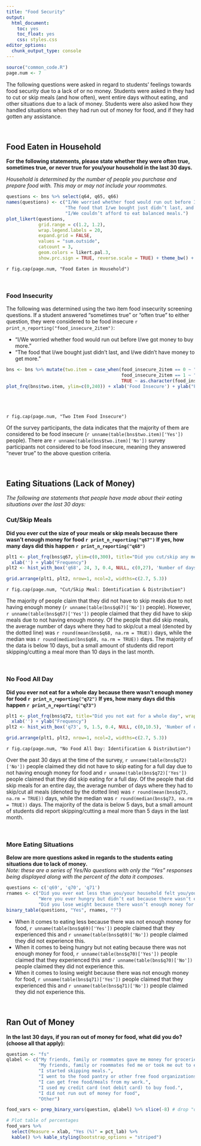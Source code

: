 ```yaml
---
title: "Food Security"
output: 
  html_document: 
    toc: yes
    toc_float: yes
    css: styles.css
editor_options: 
  chunk_output_type: console
---
```


```r
source("common_code.R")
page.num <- 7
```

The following questions were asked in regard to students' feelings towards food security due to a lack of or no money. Students were asked in they had to cut or skip meals (and how often), went entire days without eating, and other situations due to a lack of money. Students were also asked how they handled situations when they had run out of money for food, and if they had gotten any assistance.

<br>

## Food Eaten in Household
**For the following statements, please state whether they were often true, sometimes true, or never true for you/your household in the last 30 days.**

*Household is determined by the number of people you purchase and prepare food with. This may or may not include your roommates.	*
```r
questions <- bns %>% select(q64, q65, q66)
names(questions) <- c("I/We worried whether food would run out before I/we got money to buy more.",
                      "The food that I/we bought just didn’t last, and I/we didn’t have money to get more.",
                      "I/We couldn’t afford to eat balanced meals.")
plot_likert(questions,
            grid.range = c(1.2, 1.2),
            wrap.legend.labels = 20,
            expand.grid = FALSE,
            values = "sum.outside",
            catcount = 3,
            geom.colors = likert.pal.3,
            show.prc.sign = TRUE, reverse.scale = TRUE) + theme_bw() + theme(legend.position = "top")

```
`r fig.cap(page.num, "Food Eaten in Household")`

<br>

### Food Insecurity
The following was determined using the two item food insecurity screening questions. If a student answered "sometimes true" or "often true" to either question, they were considered to be food insecure `r print_n_reporting("food_insecure_2item")`:

- "I/We worried whether food would run out before I/we got money to buy more."
- "The food that I/we bought just didn’t last, and I/we didn’t have money to get more."

<div class = "row">
<div class = "col-md-7">
```r
bns <- bns %>% mutate(two.item = case_when(food_insecure_2item == 0 ~ "No",
                                           food_insecure_2item == 1 ~ "Yes",
                                           TRUE ~ as.character(food_insecure_2item)))
plot_frq(bns$two.item, ylim=c(0,240)) + xlab('Food Insecure') + ylab("Frequency")
```
</div>
  
<div class = "col-md-4">
<br><br><br> `r fig.cap(page.num, "Two Item Food Insecure")` <br>

Of the survey participants, the data indicates that the majority of them are considered to be food insecure (`r unname(table(bns$two.item)['Yes'])` people). There are `r unname(table(bns$two.item)['No'])` survey participants not considered to be food insecure, meaning they answered "never true" to the above question criteria.
</div>
</div>

<br>


## Eating Situations (Lack of Money)
*The following are statements that people have made about their eating situations over the last 30 days:*

### Cut/Skip Meals
**Did you ever cut the size of your meals or skip meals because there wasn’t enough money for food `r print_n_reporting("q67")` If yes, how many days did this happen `r print_n_reporting("q68")`**
```r
plt1 <- plot_frq(bns$q67, ylim=c(0,300), title="Did you cut/skip any meals") + 
  xlab('') + ylab("Frequency")
plt2 <- hist_with_box('q68', 24, 3, 0.4, NULL, c(0,27), 'Number of days meals were cut/skipped')

grid.arrange(plt1, plt2, nrow=1, ncol=2, widths=c(2.7, 5.3))
```
`r fig.cap(page.num, "Cut/Skip Meal: Identification & Distribution")`

The majority of people claim that they did not have to skip meals due to not having enough money (`r unname(table(bns$q67)['No'])` people). However, `r unname(table(bns$q67)['Yes'])` people claimed that they did have to skip meals due to not having enough money. Of the people that did skip meals, the average number of days where they had to skip/cut a meal (denoted by the dotted line) was `r round(mean(bns$q68, na.rm = TRUE))` days, while the median was `r round(median(bns$q68, na.rm = TRUE))` days. The majority of the data is below 10 days, but a small amount of students did report skipping/cutting a meal more than 10 days in the last month.

<br>

### No Food All Day
**Did you ever not eat for a whole day because there wasn’t enough money for food `r print_n_reporting("q72")` If yes, how many days did this happen `r print_n_reporting("q73")`**
```r
plt1 <- plot_frq(bns$q72, title="Did you not eat for a whole day", wrap.title = 20) +
  xlab('') + ylab("Frequency")
plt2 <- hist_with_box('q73', 9, 1.5, 0.4, NULL, c(0,10.5), 'Number of days all meals were cut/skipped')

grid.arrange(plt1, plt2, nrow=1, ncol=2, widths=c(2.7, 5.3))
```
`r fig.cap(page.num, "No Food All Day: Identification & Distribution")`

Over the past 30 days at the time of the survey, `r unname(table(bns$q72)['No'])` people claimed they did not have to skip eating for a full day due to not having enough money for food and `r unname(table(bns$q72)['Yes'])` people claimed that they did skip eating for a full day. Of the people that did skip meals for an entire day, the average number of days where they had to skip/cut all meals (denoted by the dotted line) was `r round(mean(bns$q73, na.rm = TRUE))` days, while the median was `r round(median(bns$q73, na.rm = TRUE))` days. The majority of the data is below 5 days, but a small amount of students did report skipping/cutting a meal more than 5 days in the last month.

<br>

### More Eating Situations
**Below are more questions asked in regards to the students eating situations due to lack of money.**  
*Note: these are a series of Yes/No questions with only the "Yes" responses being displayed along with the percent of the data it composes.*
```r
questions <- c('q69', 'q70', 'q71')
rnames <- c("Did you ever eat less than you/your household felt you/your household should because there wasn’t enough money for food",
            "Were you ever hungry but didn’t eat because there wasn’t enough money for food",
            "Did you lose weight because there wasn’t enough money for food")
binary_table(questions, "Yes", rnames, "?")
```

- When it comes to eating less because there was not enough money for food, `r unname(table(bns$q69)['Yes'])` people claimed that they experienced this and `r unname(table(bns$q69)['No'])` people claimed they did not experience this.
- When it comes to being hungry but not eating because there was not enough money for food, `r unname(table(bns$q70)['Yes'])` people claimed that they experienced this and `r unname(table(bns$q70)['No'])` people claimed they did not experience this.
- When it comes to losing weight because there was not enough money for food, `r unname(table(bns$q71)['Yes'])` people claimed that they experienced this and `r unname(table(bns$q71)['No'])` people claimed they did not experience this.

<br>

## Ran Out of Money
**In the last 30 days, if you ran out of money for food, what did you do? (choose all that apply):**
```r
question <- "fs"
qlabel <- c("My friends, family or roommates gave me money for groceries.",
            "My friends, family or roommates fed me or took me out to eat.",
            "I started skipping meals.",
            "I went to the food pantry or other free food organizations.",
            "I can get free food/meals from my work.",
            "I used my credit card (not debit card) to buy food.",
            "I did not run out of money for food",
            "Other")

food_vars <- prep_binary_vars(question, qlabel) %>% slice(-8) # drop "other" since 0

# Plot table of percentages
food_vars %>% 
  select(Measure = xlab, "Yes (%)" = pct_lab) %>% 
  kable() %>% kable_styling(bootstrap_options = "striped")
```

